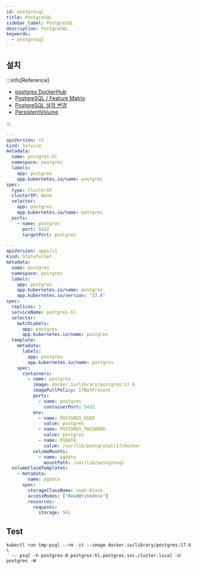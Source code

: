 ```yaml
---
id: postgresql
title: PostgreSQL
sidebar_label: PostgreSQL
description: PostgreSQL
keywords:
  - postgresql
---
```


## 설치

:::info[Reference]

- [postgres DockerHub](https://hub.docker.com/_/postgres)
- [PostgreSQL / Feature Matrix](https://www.postgresql.org/about/featurematrix/)
- [PostgreSQL 설정 변경](/docs/lang/db/sql/postgresql/config.mdx)
- [PersistentVolume](/docs/mlops/kubernetes/storage/persistent-volume.mdx)

:::

```yaml
---
apiVersion: v1
kind: Service
metadata:
  name: postgres-hl
  namespace: postgres
  labels:
    app: postgres
    app.kubernetes.io/name: postgres
spec:
  type: ClusterIP
  clusterIP: None
  selector:
    app: postgres
    app.kubernetes.io/name: postgres
  ports:
    - name: postgres
      port: 5432
      targetPort: postgres

---
apiVersion: apps/v1
kind: StatefulSet
metadata:
  name: postgres
  namespace: postgres
  labels:
    app: postgres
    app.kubernetes.io/name: postgres
    app.kubernetes.io/version: "17.6"
spec:
  replicas: 1
  serviceName: postgres-hl
  selector:
    matchLabels:
      app: postgres
      app.kubernetes.io/name: postgres
  template:
    metadata:
      labels:
        app: postgres
        app.kubernetes.io/name: postgres
    spec:
      containers:
        - name: postgres
          image: docker.io/library/postgres:17.6
          imagePullPolicy: IfNotPresent
          ports:
            - name: postgres
              containerPort: 5432
          env:
            - name: POSTGRES_USER
              value: postgres
            - name: POSTGRES_PASSWORD
              value: postgres
            - name: PGDATA
              value: /var/lib/postgresql/17/docker
          volumeMounts:
            - name: pgdata
              mountPath: /var/lib/postgresql
  volumeClaimTemplates:
    - metadata:
        name: pgdata
      spec:
        storageClassName: ceph-block
        accessModes: ["ReadWriteOnce"]
        resources:
          requests:
            storage: 5Gi
```

## Test

```shell
kubectl run tmp-psql --rm -it --image docker.io/library/postgres:17.6 \
  -- psql -h postgres-0.postgres-hl.postgres.svc.cluster.local -U postgres -W
```
